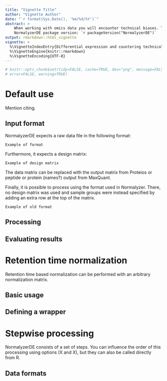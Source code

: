 ```yaml
---
title: "Vignette Title"
author: "Vignette Author"
date: "`r format(Sys.Date(), '%m/%d/%Y')`"
abstract: >
    When working with omics data you will encounter technical biases. These can often in part be remedied by using appropriate normalization approach. Normalyzer helps this process by both performing a number of readibly available normalizations as well as generating a summary document of the results.
    NormalyzerDE package version: `r packageVersion("NormalyzerDE")`
output: rmarkdown::html_vignette
vignette: >
  %\VignetteIndexEntry{Differential expression and countering technical biases using NormalyzerDE}
  %\VignetteEngine{knitr::rmarkdown}
  %\VignetteEncoding{UTF-8}
---
```


```r
# knitr::opts_chunk$set(tidy=FALSE, cache=TRUE, dev="png", message=FALSE,
# error=FALSE, warning=TRUE)
```

# Default use

Mention citing.

## Input format

NormalyzerDE expects a raw data file in the following format:

```
Example of format
```

Furthermore, it expects a design matrix:

```
Example of design matrix
```

The data matrix can be replaced with the output matrix from Proteios or peptide or protein (names?) output from MaxQuant.

Finally, it is possible to process using the format used in Normalyzer. There, no design matrix was used and sample groups were instead specified by adding an extra row at the top of the matrix.

```
Example of old format
```

## Processing

## Evaluating results

# Retention time normalization

Retention time based normalization can be performed with an arbitrary normalization matrix.

## Basic usage

## Defining a wrapper

# Stepwise processing

NormalyzerDE consists of a set of steps. You can influence the order of this processing using options (X and X), but they can also be called directly from R.

## Data formats


